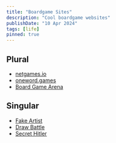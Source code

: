 ```yaml
---
title: "Boardgame Sites"
description: "Cool boardgame websites"
publishDate: "10 Apr 2024"
tags: [life]
pinned: true
---
```


## Plural

- [netgames.io](https://netgames.io/)
- [oneword.games](https://oneword.games/)
- [Board Game Arena](https://boardgamearena.com/)

## Singular

- [Fake Artist](https://fake-artist-online.games.asta.uni-goettingen.de/)
- [Draw Battle](https://drawbattle.io/)
- [Secret Hitler](https://secrethitler.io/)
